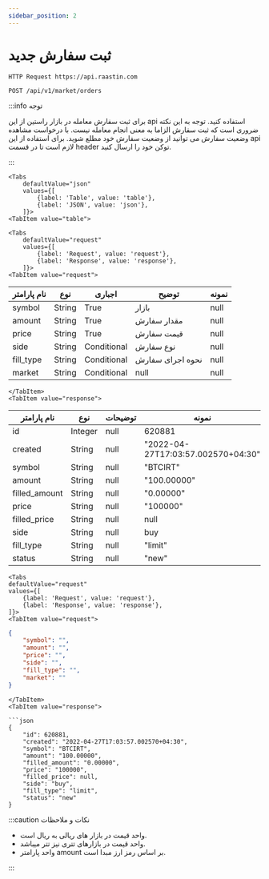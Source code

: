 ```yaml
---
sidebar_position: 2
---
```



# ثبت سفارش جدید



<div style={{direction: 'ltr'}}>

    HTTP Request https://api.raastin.com

</div>

<div style={{textAlign: 'left'}}>

    POST /api/v1/market/orders

</div>

:::info توجه

برای ثبت سفارش معامله در بازار راستین از این api استفاده کنید. توجه به این نکته ضروری است که ثبت سفارش الزاما به معنی انجام معامله نیست. با درخواست مشاهده وضعیت سفارش می توانید از وضعیت سفارش خود مطلع شوید. برای استفاده از این api لازم است تا در قسمت header توکن خود را ارسال کنید.

:::

```mdx-code-block
<Tabs
    defaultValue="json"
    values={[
        {label: 'Table', value: 'table'},
        {label: 'JSON', value: 'json'},
    ]}>
<TabItem value="table">
```


```mdx-code-block
<Tabs
    defaultValue="request"
    values={[
        {label: 'Request', value: 'request'},
        {label: 'Response', value: 'response'},
    ]}>
<TabItem value="request">
```


| نام پارامتر | نوع    | اجباری      | توضیح            | نمونه |
|-------------|--------|-------------|------------------|-------|
| symbol      | String | True        | بازار            | null  |
| amount      | String | True        | مقدار سفارش      | null  |
| price       | String | True        | 	قیمت سفارش      | null  |
| side        | String | Conditional | نوع سفارش        | null  |
| fill_type   | String | Conditional | نحوه اجرای سفارش | null  |
| market      | String | Conditional | null             | null  |


```mdx-code-block
</TabItem>
<TabItem value="response">
```
| نام پارامتر   | نوع     | توضیحات | نمونه                              |
|---------------|---------|---------|------------------------------------|
| id            | Integer | null    | 620881                             |
| created       | String  | null    | "2022-04-27T17:03:57.002570+04:30" |
| symbol        | String  | null    | "BTCIRT"                           |
| amount        | String  | null    | "100.00000"                        |
| filled_amount | String  | null    | "0.00000"                          |
| price         | String  | null    | "100000"                           |
| filled_price  | String  | null    | null                               |
| side          | String  | null    | buy                                |
| fill_type     | String  | null    | "limit"                            |
| status        | String  | null    | "new"                              |


</TabItem>

</Tabs>

</TabItem>

<TabItem value="json">


```mdx-code-block
<Tabs
defaultValue="request"
values={[
    {label: 'Request', value: 'request'},
    {label: 'Response', value: 'response'},
]}>
<TabItem value="request">
```

```json
{
    "symbol": "",
    "amount": "",
    "price": "",
    "side": "",
    "fill_type": "",
    "market": ""
}
```


```mdx-code-block
</TabItem>
<TabItem value="response">

```json
{
    "id": 620881,
    "created": "2022-04-27T17:03:57.002570+04:30",
    "symbol": "BTCIRT",
    "amount": "100.00000",
    "filled_amount": "0.00000",
    "price": "100000",
    "filled_price": null,
    "side": "buy",
    "fill_type": "limit",
    "status": "new"
}
```

</TabItem>

</Tabs>

</TabItem>
</Tabs>

:::caution نکات و ملاحظات

<ul>
    <li>واحد قیمت در بازار های ریالی به ریال است.</li>
    <li>واحد قیمت در بازارهای تتری نیز تتر میباشد.</li>
    <li>واحد پارامتر amount بر اساس رمز ارز مبدا است.
    </li>
</ul>
:::
